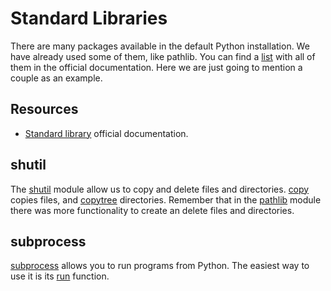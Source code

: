 # Standard Libraries

There are many packages available in the default Python installation.
We have already used some of them, like pathlib.
You can find a [list](https://docs.python.org/3/library/index.html) with all of them in the official documentation.
Here we are just going to mention a couple as an example.

## Resources

- [Standard library](https://docs.python.org/3/library/index.html) official documentation.

## shutil

The [shutil](https://docs.python.org/3/library/shutil.html) module allow us to copy and delete files and directories.
[copy](https://docs.python.org/3/library/shutil.html#shutil.copy) copies files, and [copytree](https://docs.python.org/3/library/shutil.html#shutil.copytree) directories.
Remember that in the [pathlib](https://docs.python.org/3/library/pathlib.html) module there was more functionality to create an delete files and directories.

## subprocess

[subprocess](https://docs.python.org/3/library/subprocess.html) allows you to run programs from Python.
The easiest way to use it is its [run](https://docs.python.org/3/library/subprocess.html#subprocess.run) function.